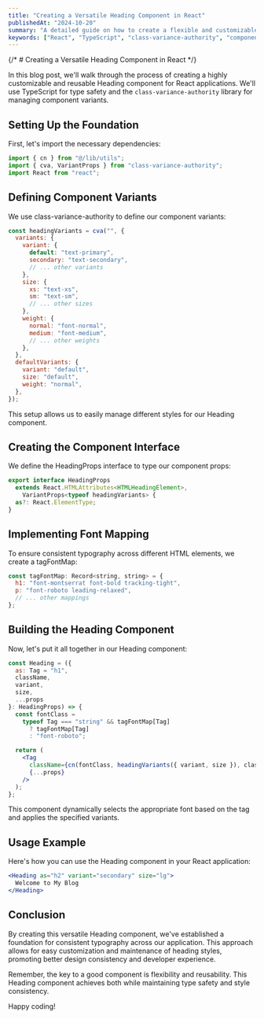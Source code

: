 ```yaml
---
title: "Creating a Versatile Heading Component in React"
publishedAt: "2024-10-20"
summary: "A detailed guide on how to create a flexible and customizable Heading component using React, TypeScript, and class-variance-authority."
keywords: ["React", "TypeScript", "class-variance-authority", "component design", "UI development", "custom hooks", "front-end development"]
---
```


{/* # Creating a Versatile Heading Component in React */}

In this blog post, we'll walk through the process of creating a highly customizable and reusable Heading component for React applications. We'll use TypeScript for type safety and the `class-variance-authority` library for managing component variants.

## Setting Up the Foundation

First, let's import the necessary dependencies:

```jsx
import { cn } from "@/lib/utils";
import { cva, VariantProps } from "class-variance-authority";
import React from "react";
```

## Defining Component Variants

We use class-variance-authority to define our component variants:

```jsx
const headingVariants = cva("", {
  variants: {
    variant: {
      default: "text-primary",
      secondary: "text-secondary",
      // ... other variants
    },
    size: {
      xs: "text-xs",
      sm: "text-sm",
      // ... other sizes
    },
    weight: {
      normal: "font-normal",
      medium: "font-medium",
      // ... other weights
    },
  },
  defaultVariants: {
    variant: "default",
    size: "default",
    weight: "normal",
  },
});
```

This setup allows us to easily manage different styles for our Heading component.

## Creating the Component Interface

We define the HeadingProps interface to type our component props:

```jsx
export interface HeadingProps
  extends React.HTMLAttributes<HTMLHeadingElement>,
    VariantProps<typeof headingVariants> {
  as?: React.ElementType;
}
```
## Implementing Font Mapping

To ensure consistent typography across different HTML elements, we create a tagFontMap:

```jsx
const tagFontMap: Record<string, string> = {
  h1: "font-montserrat font-bold tracking-tight",
  p: "font-roboto leading-relaxed",
  // ... other mappings
};
```
## Building the Heading Component

Now, let's put it all together in our Heading component:

```jsx
const Heading = ({
  as: Tag = "h1",
  className,
  variant,
  size,
  ...props
}: HeadingProps) => {
  const fontClass =
    typeof Tag === "string" && tagFontMap[Tag]
      ? tagFontMap[Tag]
      : "font-roboto";

  return (
    <Tag
      className={cn(fontClass, headingVariants({ variant, size }), className)}
      {...props}
    />
  );
};
```
This component dynamically selects the appropriate font based on the tag and applies the specified variants.

## Usage Example

Here's how you can use the Heading component in your React application:

```jsx
<Heading as="h2" variant="secondary" size="lg">
  Welcome to My Blog
</Heading>
```
## Conclusion

By creating this versatile Heading component, we've established a foundation for consistent typography across our application. This approach allows for easy customization and maintenance of heading styles, promoting better design consistency and developer experience.

Remember, the key to a good component is flexibility and reusability. This Heading component achieves both while maintaining type safety and style consistency.

Happy coding!